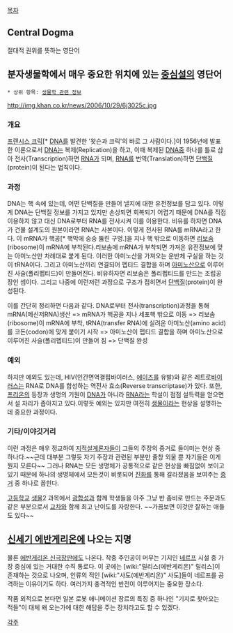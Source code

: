 [[목차]]

== Central Dogma ==
절대적 권위를 뜻하는 영단어

== 분자생물학에서 매우 중요한 위치에 있는 [[중심설]]의 영단어 ==
 * 상위 항목: [[생물학 관련 정보]]
http://img.khan.co.kr/news/2006/10/29/6j3025c.jpg

=== 개요 ===
[[프랜시스 크릭]][* [[DNA]]를 발견한 '왓슨과 크릭'의 바로 그 사람이다.]이 1956년에 발표한 이론으로서 [[DNA]]는 복제(Replication)을 하고, 이때 복제된 [[DNA]]중 하나를 틀로 삼아 전사(Transcription)하면 [[RNA]]가 되며, [[RNA]]를 번역(Translation)하면 [[단백질]](protein)이 된다는 법칙이다.
=== 과정 ===
DNA는 핵 속에 있는데, 어떤 단백질을 만들어 낼지에 대한 유전정보를 담고 있다. 이렇게 DNA는 단백질 정보를 가지고 있지만 손상되면 회복되기 어렵기 때문에 DNA를 직접 이용하지 않고 대신 DNA로부터 RNA를 전사시켜 이를 이용한다. 비유를 하자면 DNA가 건물 설계도의 원본이라면 RNA는 사본이다.  이렇게 전사된 RNA를 mRNA라고 한다. 이 mRNA가 핵공[* 핵막에 숭숭 뚫린 구멍.]을 지나 핵 밖으로 이동하면 [[리보솜]](ribosome)이 mRNA에 부착된다.리보솜에 mRNA가 부착되면 가져온 유전정보에 맞는 아미노산만 차례대로 붙게 된다. 이러한 아미노산을 가져오는 운반체 구실을 하는 것이 tRNA이다. 그리고 아미노산끼리 연결되어 펩티드 결합을 하며 [[아미노산]]으로 이루어진 사슬(폴리펩티드)이 만들어진다. 비유하자면 리보솜은 폴리펩티드를 만드는 조립공장인 셈이다. 그리고 나중에 이런저런 과정으로 구조가 접히면서 [[단백질]](protein)이 완성된다.

이를 간단히 정리하면 다음과 같다.
DNA로부터 전사(transcription)과정을 통해 mRNA(메신저RNA)생산 => mRNA가 핵공을 지나 세포핵 밖으로 이동 => 리보솜(ribosome)이 mRNA에 부착, tRNA(transfer RNA)에 실려온 아미노산(amino acid)를 코돈(codon)에 맞게 붙이기 시작 => 아미노산이 펩티드 결합을 하며 아미노산으로 이루어진 사슬(폴리펩티드)이 만들어 짐 => 단백질 완성
=== 예외 ===
하지만 예외도 있는데, HIV(인간면역결핍바이러스, [[에이즈]]를 유발)와 같은 레트로[[바이러스]]는 RNA로 DNA를 합성하는 역전사 효소(Reverse transcriptase)가 있다. 또한, [[프리온]]의 등장과 생명의 기원이 [[DNA]]가 아니라 [[RNA]]라는 학설이 점점 설득력을 얻으면서 설 자리가 좁아지고 있다.이렇듯 예외는 있지만 여전히 [[생물]]이라는 현상을 설명하는데 중요한 과정이다.
=== 기타/이야깃거리 ===
이런 과정은 매우 정교하여 [[지적설계론]]자들이 그들의 주장의 증거로 들이미는 현상 중 하나다.~~근데 대부분 그렇듯 자기 주장과 관련된 부분만 줄창 외울 뿐 자기들은 이게 뭔지 모른다~~ 그러나 RNA는 모든 생명체가 공통적으로 같은 현상을 빠짐없이 보이고 있기 때문에 하나의 생명체에서 모든것이 비롯되어 [[진화]]를 통해 갈라졌음을 보여주는 [[증거]] 중 하나로 꼽힌다.

[[고등학교]] [[생물]]2 과목에서 [[광합성]]과 함께 학생들을 아주 그냥 반 좀비로 만드는 주문과도 같은 부분으로서 [[교차]]와 함께 최고 난이도를 자랑한다.
~~가끔보면 이것만 잘하는 애들도 있다~~

== [[신세기 에반게리온]]에 나오는 지명 ==
물론 [[에반게리온 신극장판]]에도 나온다. 작중 주인공이 머무는 기지인 [[네르프]] 시설 중 가장 중심에 있는 거대한 수직 통로다. 이 곳에는 [wiki:"릴리스(에반게리온)" 릴리스]이 존재하는 것으로 나오며, 인류의 적인 [wiki:"사도(에반게리온)" 사도]들이 네르프를 공격하는 이유이기도 하다. 여러가지 충격적인 반전이 이루어지는 중요한 장소다. 

작품 외적으로 본다면 일본 로봇 애니메이션 장르의 특징 중 하나인 "기지로 찾아오는 적들"이 대체 왜 오는가에 대한 해답을 주는 장치라고도 할 수 있겠다.

[[각주]]
